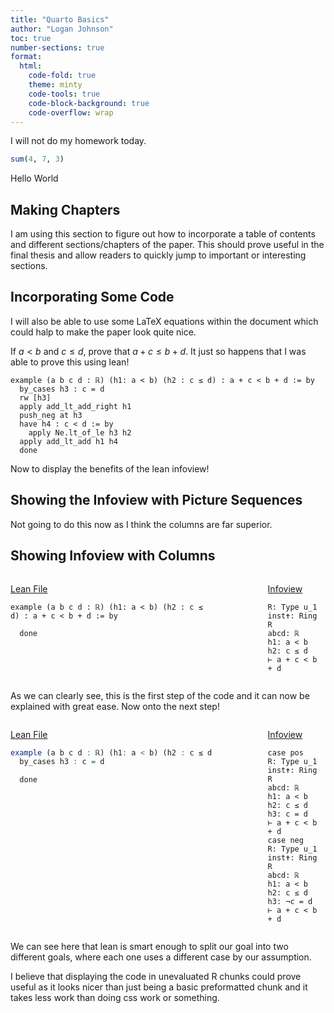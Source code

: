 ```yaml
---
title: "Quarto Basics"
author: "Logan Johnson"
toc: true
number-sections: true
format:
  html:
    code-fold: true
    theme: minty
    code-tools: true
    code-block-background: true
    code-overflow: wrap
---
```


I will not do my homework today.

```r
sum(4, 7, 3)
```

Hello World


## Making Chapters

I am using this section to figure out how to incorporate a table of contents and different sections/chapters of the paper. This should prove useful in the final thesis and allow readers to quickly jump to important or interesting sections. 


## Incorporating Some Code


I will also be able to use some LaTeX equations within the document which could halp to make the paper look quite nice. 

If $a < b$ and $c \le d$, prove that $a + c \le b + d$.
It just so happens that I was able to prove this using lean!

```{}
example (a b c d : ℝ) (h1: a < b) (h2 : c ≤ d) : a + c < b + d := by
  by_cases h3 : c = d
  rw [h3]
  apply add_lt_add_right h1
  push_neg at h3
  have h4 : c < d := by
    apply Ne.lt_of_le h3 h2
  apply add_lt_add h1 h4
  done
```

Now to display the benefits of the lean infoview!

## Showing the Infoview with Picture Sequences

Not going to do this now as I think the columns are far superior.

## Showing Infoview with Columns

:::: {.columns}

::: {.column width="70%"}
[Lean File]{.underline}

```{}
example (a b c d : ℝ) (h1: a < b) (h2 : c ≤ d) : a + c < b + d := by

  done
```
:::

::: {.column width="10%"}
<!-- empty space -->
:::

::: {.column width="20%"}
[Infoview]{.underline}

```{}
R: Type u_1
inst✝: Ring R
abcd: ℝ
h1: a < b
h2: c ≤ d
⊢ a + c < b + d
```
:::

::::

As we can clearly see, this is the first step of the code and it can now be explained with great ease. Now onto the next step!

:::: {.columns}

::: {.column width="70%"}
[Lean File]{.underline}
```r
example (a b c d : ℝ) (h1: a < b) (h2 : c ≤ d) : a + c < b + d := by
  by_cases h3 : c = d

  done
```
:::

::: {.column width="10%"}
<!-- blank space-->
:::

::: {.column width="20%"}
[Infoview]{.underline}
```
case pos
R: Type u_1
inst✝: Ring R
abcd: ℝ
h1: a < b
h2: c ≤ d
h3: c = d
⊢ a + c < b + d
case neg
R: Type u_1
inst✝: Ring R
abcd: ℝ
h1: a < b
h2: c ≤ d
h3: ¬c = d
⊢ a + c < b + d
```
:::
::::
We can see here that lean is smart enough to split our goal into two different goals, where each one uses a different case by our assumption.


I believe that displaying the code in unevaluated R chunks could prove useful as it looks nicer than just being a basic preformatted chunk and it takes less work than doing css work or something.


